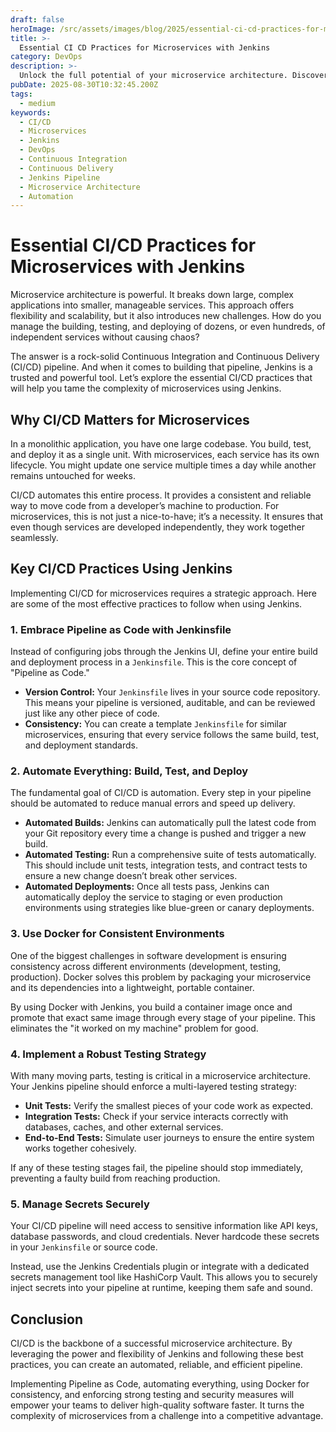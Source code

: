 ```yaml
---
draft: false
heroImage: /src/assets/images/blog/2025/essential-ci-cd-practices-for-microservices-with-jenkins.png
title: >-
  Essential CI CD Practices for Microservices with Jenkins
category: DevOps
description: >-
  Unlock the full potential of your microservice architecture. Discover essential CI/CD best practices using Jenkins to streamline your development and deployment pipeline.
pubDate: 2025-08-30T10:32:45.200Z
tags:
  - medium
keywords:
  - CI/CD
  - Microservices
  - Jenkins
  - DevOps
  - Continuous Integration
  - Continuous Delivery
  - Jenkins Pipeline
  - Microservice Architecture
  - Automation
---
```


# Essential CI/CD Practices for Microservices with Jenkins

Microservice architecture is powerful. It breaks down large, complex applications into smaller, manageable services. This approach offers flexibility and scalability, but it also introduces new challenges. How do you manage the building, testing, and deploying of dozens, or even hundreds, of independent services without causing chaos?

The answer is a rock-solid Continuous Integration and Continuous Delivery (CI/CD) pipeline. And when it comes to building that pipeline, Jenkins is a trusted and powerful tool. Let’s explore the essential CI/CD practices that will help you tame the complexity of microservices using Jenkins.

## Why CI/CD Matters for Microservices

In a monolithic application, you have one large codebase. You build, test, and deploy it as a single unit. With microservices, each service has its own lifecycle. You might update one service multiple times a day while another remains untouched for weeks.

CI/CD automates this entire process. It provides a consistent and reliable way to move code from a developer’s machine to production. For microservices, this is not just a nice-to-have; it’s a necessity. It ensures that even though services are developed independently, they work together seamlessly.

## Key CI/CD Practices Using Jenkins

Implementing CI/CD for microservices requires a strategic approach. Here are some of the most effective practices to follow when using Jenkins.

### 1. Embrace Pipeline as Code with Jenkinsfile

Instead of configuring jobs through the Jenkins UI, define your entire build and deployment process in a `Jenkinsfile`. This is the core concept of "Pipeline as Code."

*   **Version Control:** Your `Jenkinsfile` lives in your source code repository. This means your pipeline is versioned, auditable, and can be reviewed just like any other piece of code.
*   **Consistency:** You can create a template `Jenkinsfile` for similar microservices, ensuring that every service follows the same build, test, and deployment standards.

### 2. Automate Everything: Build, Test, and Deploy

The fundamental goal of CI/CD is automation. Every step in your pipeline should be automated to reduce manual errors and speed up delivery.

*   **Automated Builds:** Jenkins can automatically pull the latest code from your Git repository every time a change is pushed and trigger a new build.
*   **Automated Testing:** Run a comprehensive suite of tests automatically. This should include unit tests, integration tests, and contract tests to ensure a new change doesn’t break other services.
*   **Automated Deployments:** Once all tests pass, Jenkins can automatically deploy the service to staging or even production environments using strategies like blue-green or canary deployments.

### 3. Use Docker for Consistent Environments

One of the biggest challenges in software development is ensuring consistency across different environments (development, testing, production). Docker solves this problem by packaging your microservice and its dependencies into a lightweight, portable container.

By using Docker with Jenkins, you build a container image once and promote that exact same image through every stage of your pipeline. This eliminates the "it worked on my machine" problem for good.

### 4. Implement a Robust Testing Strategy

With many moving parts, testing is critical in a microservice architecture. Your Jenkins pipeline should enforce a multi-layered testing strategy:

*   **Unit Tests:** Verify the smallest pieces of your code work as expected.
*   **Integration Tests:** Check if your service interacts correctly with databases, caches, and other external services.
*   **End-to-End Tests:** Simulate user journeys to ensure the entire system works together cohesively.

If any of these testing stages fail, the pipeline should stop immediately, preventing a faulty build from reaching production.

### 5. Manage Secrets Securely

Your CI/CD pipeline will need access to sensitive information like API keys, database passwords, and cloud credentials. Never hardcode these secrets in your `Jenkinsfile` or source code.

Instead, use the Jenkins Credentials plugin or integrate with a dedicated secrets management tool like HashiCorp Vault. This allows you to securely inject secrets into your pipeline at runtime, keeping them safe and sound.

## Conclusion

CI/CD is the backbone of a successful microservice architecture. By leveraging the power and flexibility of Jenkins and following these best practices, you can create an automated, reliable, and efficient pipeline. 

Implementing Pipeline as Code, automating everything, using Docker for consistency, and enforcing strong testing and security measures will empower your teams to deliver high-quality software faster. It turns the complexity of microservices from a challenge into a competitive advantage.



